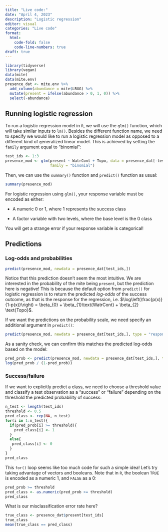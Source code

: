 ```yaml
---
title: "Live code:"
date: "April 4, 2023"
description: "Logistic regression"
editor: visual
categories: "Live code"
format:
  html: 
    code-fold: false
    code-line-numbers: true
draft: true
---
```


```r
library(tidyverse)
library(vegan)
data(mite)
data(mite.env)
presence_dat <- mite.env %>%
  add_column(abundance = mite$LRUG) %>%
  mutate(present = ifelse(abundance > 0, 1, 0)) %>%
  select(-abundance)
```

## Running logistic regression

To run a logistic regression model in `R`, we will use the `glm()` function, which will take similar inputs to `lm()`. Besides the different function name, we need to specify we would like to run a logistic regression model as opposed to a different kind of `g`eneralized linear model. This is achieved by setting the `family` argument equal to "binomial":

```r
test_ids <- 1:3
presence_mod <- glm(present ~ WatrCont + Topo, data = presence_dat[-test_ids,],
                    family = "binomial")
```

Then, we can use the `summary()` function and `predict()` function as usual:

```r
summary(presence_mod)
```

::: callout-warning
For logistic regression using `glm()`, your response variable must be encoded as either:

-   A numeric 0 or 1, where 1 represents the success class

-   A factor variable with two levels, where the base level is the 0 class

You will get a strange error if your response variable is categorical!
:::

## Predictions

### Log-odds and probabilities

```r
predict(presence_mod, newdata = presence_dat[test_ids,])
```

Notice that this prediction doesn't seem the most intuitive. We are interested in the probability of the mite being `present`, but the prediction here is negative! This is because the default option from `predict()` for logistic regression is to return the predicted *log-odds* of the success outcome, as that is the response for the regression, i.e. $\log\left(\frac{p(x)}{1-p(x)}\right) = \beta_{0} + \beta_{1}\text{WatrCont} + \beta_{2} \text{Topo}$.

If we want the predictions on the probability scale, we need specify an additional argument in `predict()`:

```r
predict(presence_mod, newdata = presence_dat[test_ids,], type = "response")
```

As a sanity check, we can confirm this matches the predicted log-odds based on the model:

```r
pred_prob <- predict(presence_mod, newdata = presence_dat[test_ids,], type = "response")
log(pred_prob / (1-pred_prob))
```

### Success/failure

If we want to explicitly predict a class, we need to choose a threshold value and classify a test observation as a "success" or "failure" depending on the threshold the predicted probability of success:

```r
n_test <- length(test_ids)
threshold <- 0.5
pred_class <- rep(NA, n_test)
for(i in 1:n_test){
  if(pred_prob[i] >= threshold){
    pred_class[i] <- 1
  }
  else{
   pred_class[i] <- 0
  }
}
pred_class
```

This `for()` loop seems like too much code for such a simple idea! Let's try taking advantage of vectors and booleans. Note that in `R`, the boolean `TRUE` is encoded as a numeric 1, and `FALSE` as a 0:

```r
pred_prob >= threshold
pred_class <- as.numeric(pred_prob >= threshold)
pred_class
```

What is our misclassification error rate here?

```r
true_class <- presence_dat$present[test_ids]
true_class
mean(true_class == pred_class)
```
